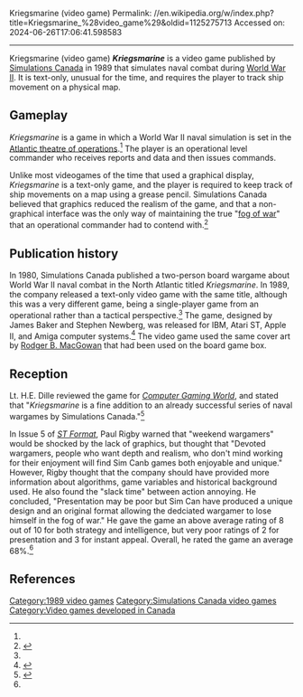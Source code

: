 Kriegsmarine (video game)
Permalink: //en.wikipedia.org/w/index.php?title=Kriegsmarine_%28video_game%29&oldid=1125275713
Accessed on: 2024-06-26T17:06:41.598583



------
Kriegsmarine (video game)
{{Short description|1989 video game}}
{{italic title}}
{{Infobox video game
| collapsible = 
| state = 
| italic title = 
| title = Kriegsmarine
| image = Kriegsmarine cover.jpeg
| alt = 
| caption = Cover art by [[Rodger B. MacGowan]]
| developer = [[Simulations Canada]]
| publisher = [[Simulations Canada]]
| series = 
| engine = 
| platforms = IBM PC, Atari ST, Apple II, Amiga
| released = 1989
| genre = 
| modes = 
}}
'''''Kriegsmarine''''' is a video game published by [[Simulations Canada]] in 1989 that simulates naval combat during [[World War II]]. It is text-only, unusual for the time, and requires the player to track ship movement on a physical map.

==Gameplay==
''Kriegsmarine'' is a game in which a World War II naval simulation is set in the [[Atlantic Theater aircraft carrier operations during World War II|Atlantic theatre of operations]].<ref name="CGW67"/> The player is an operational level commander who receives reports and data and then issues commands. 

Unlike most videogames of the time that used a graphical display, ''Kriegsmarine'' is a text-only game, and the player is required to keep track of ship movements on a map using a grease pencil. Simulations Canada believed that graphics reduced the realism of the game, and that a non-graphical interface was the only way of maintaining the true "[[fog of war]]" that an operational commander had to contend with.<ref name=rigby>{{cite magazine| last =Rigby | first =Paul | title =On the Warpath | magazine=ST Format | issue =5 | pages =112 | date =December 1989 | url =http://www.atarimania.com/mags/hi_res/atari-st-format-issue-005_112.jpg | access-date = 2021-12-21}}</ref>

==Publication history==
In 1980, Simulations Canada published a two-person board wargame about World War II naval combat in the North Atlantic titled ''Kriegsmarine''. In 1989, the company released a text-only video game with the same title, although this was a very different game, being a single-player game from an operational rather than a tactical perspective.<ref name="sim" /> The game, designed by James Baker and Stephen Newberg, was released for IBM, Atari ST, Apple II, and Amiga computer systems.<ref name=sim>{{cite magazine | title =Kriegsmarine | magazine=Simulacrum | issue =10 | date =January 2001}}</ref> The video game used the same cover art by [[Rodger B. MacGowan]] that had been used on the board game box.

==Reception==
Lt. H.E. Dille reviewed the game for ''[[Computer Gaming World]]'', and stated that "''Kriegsmarine'' is a fine addition to an already successful series of naval wargames by Simulations Canada."<ref name="CGW67">{{cite magazine |last=Dille |first=Lt. H.E. |title=Kriegsmarine |magazine=Computer Gaming World |date=January 1990 |volume=1 |issue=67 |pages=43, 65}}</ref>

In Issue 5 of ''[[ST Format]]'', Paul Rigby warned that "weekend wargamers" would be shocked by the lack of graphics, but thought that "Devoted wargamers, people who want depth and realism, who don't mind working for their enjoyment will find Sim Canb games both enjoyable and unique." However, Rigby thought that the company should have provided more information about algorithms, game variables and historical background used. He also found the "slack time" between action annoying. He concluded, "Presentation may be poor but Sim Can have produced a unique design and an original format allowing the dedciated wargamer to lose himself in the fog of war." He gave the game an above average rating of 8 out of 10 for both strategy and intelligence, but very poor ratings of 2 for presentation and 3 for instant appeal. Overall, he rated the game an average 68%.<ref name="rigby" />  

==References==
{{reflist}}

[[Category:1989 video games]]
[[Category:Simulations Canada video games]]
[[Category:Video games developed in Canada]]